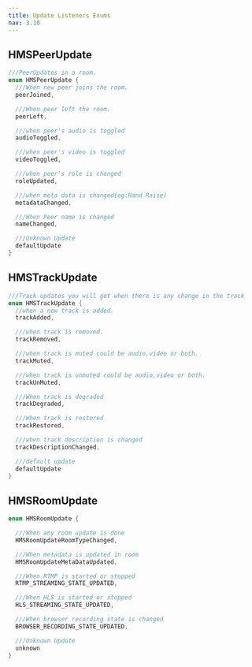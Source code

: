 ```yaml
---
title: Update Listeners Enums
nav: 3.10
---
```


## HMSPeerUpdate

```dart
///PeerUpdates in a room.
enum HMSPeerUpdate {
  ///When new peer joins the room.
  peerJoined,

  ///When peer left the room.
  peerLeft,

  ///when peer's audio is toggled
  audioToggled,

  ///when peer's video is toggled
  videoToggled,

  ///when peer's role is changed
  roleUpdated,

  ///when meta data is changed(eg:Hand Raise)
  metadataChanged,

  ///When Peer name is changed
  nameChanged,

  ///Unknown Update
  defaultUpdate
}
```

## HMSTrackUpdate

```dart
///Track updates you will get when there is any change in the track
enum HMSTrackUpdate {
  //when a new track is added.
  trackAdded,

  ///when track is removed.
  trackRemoved,

  ///when track is muted could be audio,video or both.
  trackMuted,

  ///when track is unmuted could be audio,video or both.
  trackUnMuted,

  ///When track is degraded
  trackDegraded,

  ///When track is restored
  trackRestored,

  ///when track description is changed
  trackDescriptionChanged,

  ///default update
  defaultUpdate
}
```


## HMSRoomUpdate

```dart
enum HMSRoomUpdate {

  ///When any room update is done
  HMSRoomUpdateRoomTypeChanged,

  ///When metadata is updated in room
  HMSRoomUpdateMetaDataUpdated,

  ///When RTMP is started or stopped
  RTMP_STREAMING_STATE_UPDATED,

  ///When HLS is started or stopped
  HLS_STREAMING_STATE_UPDATED,

  ///When browser recording state is changed
  BROWSER_RECORDING_STATE_UPDATED,

  ///Unknown Update
  unknown
}
```
